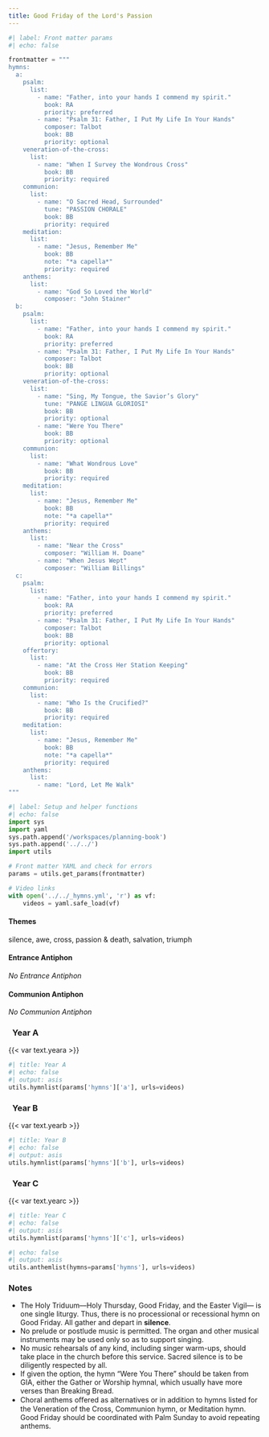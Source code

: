 ```yaml
---
title: Good Friday of the Lord's Passion
---
```


```python
#| label: Front matter params
#| echo: false

frontmatter = """
hymns:
  a:
    psalm:
      list:
        - name: "Father, into your hands I commend my spirit."
          book: RA
          priority: preferred
        - name: "Psalm 31: Father, I Put My Life In Your Hands"
          composer: Talbot
          book: BB
          priority: optional
    veneration-of-the-cross:
      list:
        - name: "When I Survey the Wondrous Cross"
          book: BB
          priority: required
    communion:
      list:
        - name: "O Sacred Head, Surrounded"
          tune: "PASSION CHORALE"
          book: BB
          priority: required
    meditation:
      list:
        - name: "Jesus, Remember Me"
          book: BB
          note: "*a capella*"
          priority: required
    anthems:
      list:
        - name: "God So Loved the World"
          composer: "John Stainer"
  b:
    psalm:
      list:
        - name: "Father, into your hands I commend my spirit."
          book: RA
          priority: preferred
        - name: "Psalm 31: Father, I Put My Life In Your Hands"
          composer: Talbot
          book: BB
          priority: optional
    veneration-of-the-cross:
      list:
        - name: "Sing, My Tongue, the Savior’s Glory"
          tune: "PANGE LINGUA GLORIOSI"
          book: BB
          priority: optional
        - name: "Were You There"
          book: BB
          priority: optional
    communion:
      list:
        - name: "What Wondrous Love"
          book: BB
          priority: required
    meditation:
      list:
        - name: "Jesus, Remember Me"
          book: BB
          note: "*a capella*"
          priority: required
    anthems:
      list:
        - name: "Near the Cross"
          composer: "William H. Doane"
        - name: "When Jesus Wept"
          composer: "William Billings"
  c:
    psalm:
      list:
        - name: "Father, into your hands I commend my spirit."
          book: RA
          priority: preferred
        - name: "Psalm 31: Father, I Put My Life In Your Hands"
          composer: Talbot
          book: BB
          priority: optional
    offertory:
      list:
        - name: "At the Cross Her Station Keeping"
          book: BB
          priority: required
    communion:
      list:
        - name: "Who Is the Crucified?"
          book: BB
          priority: required
    meditation:
      list:
        - name: "Jesus, Remember Me"
          book: BB
          note: "*a capella*"
          priority: required
    anthems:
      list:
        - name: "Lord, Let Me Walk"
"""
```

```python
#| label: Setup and helper functions
#| echo: false
import sys
import yaml
sys.path.append('/workspaces/planning-book')
sys.path.append('../../')
import utils

# Front matter YAML and check for errors
params = utils.get_params(frontmatter)

# Video links
with open('../../_hymns.yml', 'r') as vf:
    videos = yaml.safe_load(vf)
```

:::  {.red}
#### **Themes**
:::

silence, awe, cross, passion & death, salvation, triumph

:::  {.red}
#### **Entrance Antiphon**
:::

*No Entrance Antiphon*

:::  {.red}
#### **Communion Antiphon**
:::

*No Communion Antiphon*

::: {.titlered}
### &nbsp; Year A
:::
{{< var text.yeara >}}

```python
#| title: Year A
#| echo: false
#| output: asis
utils.hymnlist(params['hymns']['a'], urls=videos)
```

::: {.titlered}
### &nbsp; Year B
:::
{{< var text.yearb >}}

```python
#| title: Year B
#| echo: false
#| output: asis
utils.hymnlist(params['hymns']['b'], urls=videos)
```

::: {.titlered}
### &nbsp; Year C
:::
{{< var text.yearc >}}

```python
#| title: Year C
#| echo: false
#| output: asis
utils.hymnlist(params['hymns']['c'], urls=videos)
```


```python
#| echo: false
#| output: asis
utils.anthemlist(hymns=params['hymns'], urls=videos)
```

::: {.red}
### Notes
:::

* The Holy Triduum–--Holy Thursday, Good Friday, and the Easter Vigil---
is one single liturgy. Thus, there is no processional or recessional hymn
on Good Friday. All gather and depart in **silence**.
* No prelude or postlude music is permitted. The organ and other musical
instruments may be used only so as to support singing.
* No music rehearsals of any kind, including singer warm-ups, should take
place in the church before this service. Sacred silence is to be diligently
respected by all.
* If given the option, the hymn “Were You There” should be taken from GIA,
either the Gather or Worship hymnal, which usually have more verses than Breaking Bread.
* Choral anthems oﬀered as alternatives or in addition to hymns listed for
the Veneration of the Cross, Communion hymn, or Meditation hymn. Good Friday should be coordinated with Palm Sunday to avoid repeating anthems.
